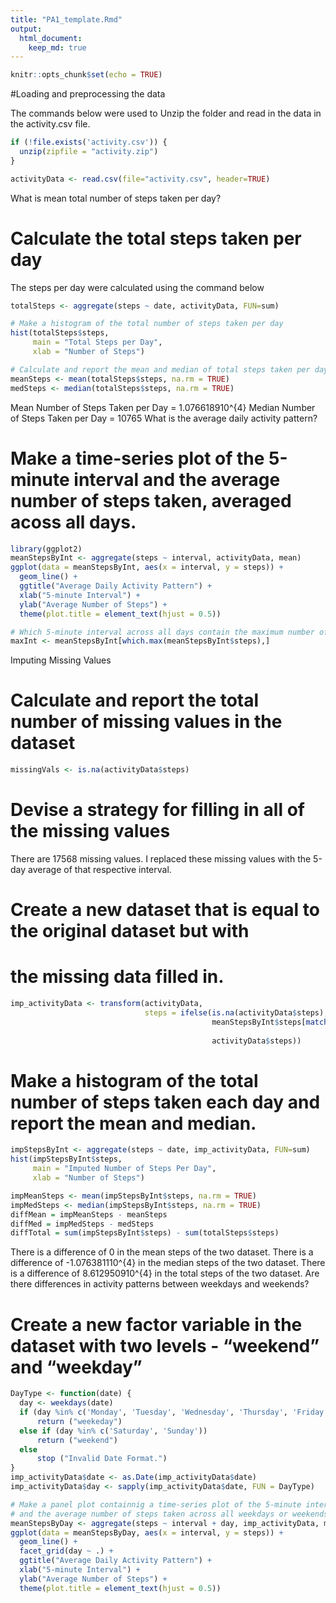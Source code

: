 ---
title: "PA1_template.Rmd"
output: 
  html_document:
    keep_md: true
---

```{r setup, include=FALSE}
knitr::opts_chunk$set(echo = TRUE)
```


#Loading and preprocessing the data

The commands below were used to Unzip the folder and read in the data in the activity.csv file.

```{r}
if (!file.exists('activity.csv')) {
  unzip(zipfile = "activity.zip")
}

activityData <- read.csv(file="activity.csv", header=TRUE)
```

What is mean total number of steps taken per day?

# Calculate the total steps taken per day

The steps per day were calculated using the command below
```{r}
totalSteps <- aggregate(steps ~ date, activityData, FUN=sum)

# Make a histogram of the total number of steps taken per day
hist(totalSteps$steps,
     main = "Total Steps per Day",
     xlab = "Number of Steps")

# Calculate and report the mean and median of total steps taken per day
meanSteps <- mean(totalSteps$steps, na.rm = TRUE)
medSteps <- median(totalSteps$steps, na.rm = TRUE)
```
Mean Number of Steps Taken per Day = 1.076618910^{4}
Median Number of Steps Taken per Day = 10765
What is the average daily activity pattern?

# Make a time-series plot of the 5-minute interval and the average number of steps taken, averaged acoss all days.

```{r}
library(ggplot2)
meanStepsByInt <- aggregate(steps ~ interval, activityData, mean)
ggplot(data = meanStepsByInt, aes(x = interval, y = steps)) +
  geom_line() +
  ggtitle("Average Daily Activity Pattern") +
  xlab("5-minute Interval") +
  ylab("Average Number of Steps") +
  theme(plot.title = element_text(hjust = 0.5))

# Which 5-minute interval across all days contain the maximum number of steps
maxInt <- meanStepsByInt[which.max(meanStepsByInt$steps),]
```

Imputing Missing Values

# Calculate and report the total number of missing values in the dataset
```{r}
missingVals <- is.na(activityData$steps)
```
# Devise a strategy for filling in all of the missing values

There are 17568 missing values. I replaced these missing values with the 5-day average of that respective interval.

# Create a new dataset that is equal to the original dataset but with 
# the missing data filled in.
```{r}
imp_activityData <- transform(activityData,
                              steps = ifelse(is.na(activityData$steps),
                                             meanStepsByInt$steps[match(activityData$interval, 
                                                                        meanStepsByInt$interval)],
                                             activityData$steps))
```

# Make a histogram of the total number of steps taken each day and report the mean and median.
```{r}
impStepsByInt <- aggregate(steps ~ date, imp_activityData, FUN=sum)
hist(impStepsByInt$steps,
     main = "Imputed Number of Steps Per Day",
     xlab = "Number of Steps")

impMeanSteps <- mean(impStepsByInt$steps, na.rm = TRUE)
impMedSteps <- median(impStepsByInt$steps, na.rm = TRUE)
diffMean = impMeanSteps - meanSteps
diffMed = impMedSteps - medSteps
diffTotal = sum(impStepsByInt$steps) - sum(totalSteps$steps)
```

There is a difference of 0 in the mean steps of the two dataset. There is a difference of -1.076381110^{4} in the median steps of the two dataset. There is a difference of 8.612950910^{4} in the total steps of the two dataset.
Are there differences in activity patterns between weekdays and weekends?

# Create a new factor variable in the dataset with two levels - "weekend" and "weekday"
```{r}
DayType <- function(date) {
  day <- weekdays(date)
  if (day %in% c('Monday', 'Tuesday', 'Wednesday', 'Thursday', 'Friday'))
      return ("weekeday")
  else if (day %in% c('Saturday', 'Sunday'))
      return ("weekend")
  else
      stop ("Invalid Date Format.")
}
imp_activityData$date <- as.Date(imp_activityData$date)
imp_activityData$day <- sapply(imp_activityData$date, FUN = DayType)

# Make a panel plot containnig a time-series plot of the 5-minute interval
# and the average number of steps taken across all weekdays or weekends
meanStepsByDay <- aggregate(steps ~ interval + day, imp_activityData, mean)
ggplot(data = meanStepsByDay, aes(x = interval, y = steps)) + 
  geom_line() +
  facet_grid(day ~ .) +
  ggtitle("Average Daily Activity Pattern") +
  xlab("5-minute Interval") +
  ylab("Average Number of Steps") +
  theme(plot.title = element_text(hjust = 0.5))
```